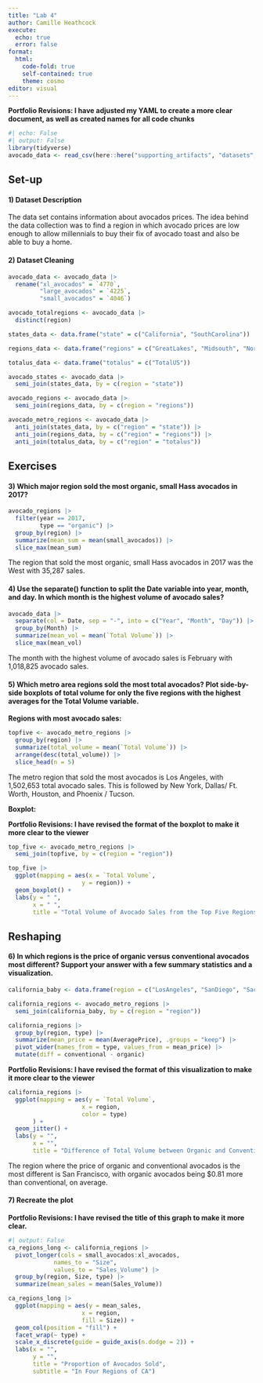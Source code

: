 ```yaml
---
title: "Lab 4"
author: Camille Heathcock
execute: 
  echo: true
  error: false 
format: 
  html: 
    code-fold: true
    self-contained: true
    theme: cosmo
editor: visual
---
```


**Portfolio Revisions: I have adjusted my YAML to create a more clear document, as well as created names for all code chunks**

```r
#| echo: False 
#| output: False
library(tidyverse)
avocado_data <- read_csv(here::here("supporting_artifacts", "datasets", "avocado.csv"))
```

## Set-up

#### 1) Dataset Description

The data set contains information about avocados prices. The idea behind the data collection was to find a region in which avocado prices are low enough to allow millennials to buy their fix of avocado toast and also be able to buy a home.

#### 2) Dataset Cleaning

```r
avocado_data <- avocado_data |> 
  rename("xl_avocados" = `4770`, 
         "large_avocados" = `4225`, 
         "small_avocados" = `4046`)
```

```r
avocado_totalregions <- avocado_data |> 
  distinct(region)

states_data <- data.frame("state" = c("California", "SouthCarolina"))

regions_data <- data.frame("regions" = c("GreatLakes", "Midsouth", "Northeast", "NorthernNewEngland", "Plains", "SouthCentral", "Southeast", "West", "WestTexNewMexico"))

totalus_data <- data.frame("totalus" = c("TotalUS"))

avocado_states <- avocado_data |> 
  semi_join(states_data, by = c(region = "state"))

avocado_regions <- avocado_data |> 
  semi_join(regions_data, by = c(region = "regions"))

avocado_metro_regions <- avocado_data |> 
  anti_join(states_data, by = c("region" = "state")) |> 
  anti_join(regions_data, by = c("region" = "regions")) |> 
  anti_join(totalus_data, by = c("region" = "totalus"))
```

## Exercises

#### 3) Which major region sold the most organic, small Hass avocados in 2017?

```r
avocado_regions |> 
  filter(year == 2017, 
         type == "organic") |>
  group_by(region) |> 
  summarize(mean_sum = mean(small_avocados)) |> 
  slice_max(mean_sum)
```

The region that sold the most organic, small Hass avocados in 2017 was the West with 35,287 sales.

#### 4) Use the separate() function to split the Date variable into year, month, and day. In which month is the highest volume of avocado sales?

```r
avocado_data |> 
  separate(col = Date, sep = "-", into = c("Year", "Month", "Day")) |> 
  group_by(Month) |> 
  summarize(mean_vol = mean(`Total Volume`)) |> 
  slice_max(mean_vol)
```

The month with the highest volume of avocado sales is February with 1,018,825 avocado sales.

#### 5) Which metro area regions sold the most total avocados? Plot side-by-side boxplots of total volume for only the five regions with the highest averages for the Total Volume variable.

**Regions with most avocado sales:**

```r
topfive <- avocado_metro_regions |>  
  group_by(region) |> 
  summarize(total_volume = mean(`Total Volume`)) |> 
  arrange(desc(total_volume)) |> 
  slice_head(n = 5)
```

The metro region that sold the most avocados is Los Angeles, with 1,502,653 total avocado sales. This is followed by New York, Dallas/ Ft. Worth, Houston, and Phoenix / Tucson.

**Boxplot:**

**Portfolio Revisions: I have revised the format of the boxplot to make it more clear to the viewer**

```r
top_five <- avocado_metro_regions |> 
  semi_join(topfive, by = c(region = "region"))

top_five |> 
  ggplot(mapping = aes(x = `Total Volume`,
                     y = region)) + 
  geom_boxplot() + 
  labs(y = " ", 
       x = " ", 
       title = "Total Volume of Avocado Sales from the Top Five Regions")
```

## Reshaping

#### 6) In which regions is the price of organic versus conventional avocados most different? Support your answer with a few summary statistics and a visualization.

```r
california_baby <- data.frame(region = c("LosAngeles", "SanDiego", "Sacramento", "SanFrancisco"))

california_regions <- avocado_metro_regions |> 
  semi_join(california_baby, by = c(region = "region"))

california_regions |> 
  group_by(region, type) |> 
  summarize(mean_price = mean(AveragePrice), .groups = "keep") |> 
  pivot_wider(names_from = type, values_from = mean_price) |> 
  mutate(diff = conventional - organic)
```

**Portfolio Revisions: I have revised the format of this visualization to make it more clear to the viewer**

```r
california_regions |>
  ggplot(mapping = aes(y = `Total Volume`, 
                     x = region, 
                     color = type)
       ) + 
  geom_jitter() +
  labs(y = "", 
       x = "", 
       title = "Difference of Total Volume between Organic and Conventional Avocados")
```

The region where the price of organic and conventional avocados is the most different is San Francisco, with organic avocados being \$0.81 more than conventional, on average.

#### 7) Recreate the plot

**Portfolio Revisions: I have revised the title of this graph to make it more clear.**

```r
#| output: False 
ca_regions_long <- california_regions |>
  pivot_longer(cols = small_avocados:xl_avocados, 
             names_to = "Size", 
             values_to = "Sales_Volume") |> 
  group_by(region, Size, type) |> 
  summarize(mean_sales = mean(Sales_Volume))
```

```r
ca_regions_long |>
  ggplot(mapping = aes(y = mean_sales, 
                     x = region, 
                     fill = Size)) + 
  geom_col(position = "fill") + 
  facet_wrap(~ type) + 
  scale_x_discrete(guide = guide_axis(n.dodge = 2)) + 
  labs(x = "", 
       y = "", 
       title = "Proportion of Avocados Sold", 
       subtitle = "In Four Regions of CA")
```
